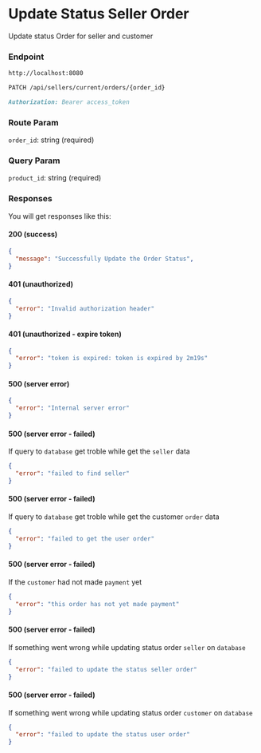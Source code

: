 # Update Status Seller Order

Update status Order for seller and customer

### Endpoint

```md filename="Base URL"
http://localhost:8080
```

```md filename="Method and Endpoint"
PATCH /api/sellers/current/orders/{order_id}
```

```md filename="Headers"
Authorization: Bearer access_token
```

### Route Param

`order_id`: string (required)

### Query Param

`product_id`: string (required)

### Responses

You will get responses like this:

#### 200 (success)

```json filename="Response Body"
{
  "message": "Successfully Update the Order Status",
}
```

#### 401 (unauthorized)

```json filename="Response Body"
{
  "error": "Invalid authorization header"
}
```

#### 401 (unauthorized - expire token)

```json filename="Response Body"
{
  "error": "token is expired: token is expired by 2m19s"
}
```

#### 500 (server error)

```json filename="Response Body"
{
  "error": "Internal server error"
}
```

#### 500 (server error - failed)

If query to `database` get troble while get the `seller` data

```json filename="Response Body"
{
  "error": "failed to find seller"
}
```

#### 500 (server error - failed)

If query to `database` get troble while get the customer `order` data

```json filename="Response Body"
{
  "error": "failed to get the user order"
}
```

#### 500 (server error - failed)

If the `customer` had not made `payment` yet

```json filename="Response Body"
{
  "error": "this order has not yet made payment"
}
```

#### 500 (server error - failed)

If something went wrong while updating status order `seller` on `database`

```json filename="Response Body"
{
  "error": "failed to update the status seller order"
}
```

#### 500 (server error - failed)

If something went wrong while updating status order `customer` on `database`

```json filename="Response Body"
{
  "error": "failed to update the status user order"
}
```
